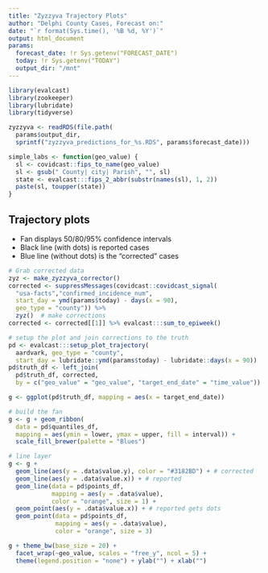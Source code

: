 ```yaml
---
title: "Zyzzyva Trajectory Plots"
author: "Delphi County Cases, Forecast on:"
date: "`r format(Sys.time(), '%B %d, %Y')`"
output: html_document
params:
  forecast_date: !r Sys.getenv("FORECAST_DATE")
  today: !r Sys.getenv("TODAY")
  output_dir: "/mnt"
---
```


```r
library(evalcast)
library(zookeeper)
library(lubridate)
library(tidyverse)

zyzzyva <- readRDS(file.path(
  params$output_dir, 
  sprintf("zyzzyva_predictions_for_%s.RDS", params$forecast_date)))

simple_labs <- function(geo_value) {
  sl <- covidcast::fips_to_name(geo_value)
  sl <- gsub(" County| city| Parish", "", sl)
  state <- evalcast:::fips_2_abbr(substr(names(sl), 1, 2))
  paste(sl, toupper(state))
}
```

## Trajectory plots

* Fan displays 50/80/95% confidence intervals
* Black line (with dots) is reported cases
* Blue line (without dots) is the "corrected" cases


```r
# Grab corrected data
zyz <- make_zyzzyva_corrector()
corrected <- suppressMessages(covidcast::covidcast_signal(
  "usa-facts","confirmed_incidence_num", 
  start_day = ymd(params$today) - days(x = 90), 
  geo_type = "county")) %>% 
  zyz()  # make corrections
corrected <- corrected[[1]] %>% evalcast:::sum_to_epiweek()

# setup the plot and join corrections to the truth
pd <- evalcast:::setup_plot_trajectory(
  aardvark, geo_type = "county",
  start_day = lubridate::ymd(params$today) - lubridate::days(x = 90))
pd$truth_df <- left_join(
  pd$truth_df, corrected, 
  by = c("geo_value" = "geo_value", "target_end_date" = "time_value"))

g <- ggplot(pd$truth_df, mapping = aes(x = target_end_date))

# build the fan
g <- g + geom_ribbon(
  data = pd$quantiles_df,
  mapping = aes(ymin = lower, ymax = upper, fill = interval)) +
  scale_fill_brewer(palette = "Blues")

# line layer
g <- g +
  geom_line(aes(y = .data$value.y), color = "#3182BD") + # corrected
  geom_line(aes(y = .data$value.x)) + # reported
  geom_line(data = pd$points_df, 
            mapping = aes(y = .data$value),
            color = "orange", size = 1) +
  geom_point(aes(y = .data$value.x)) + # reported gets dots
  geom_point(data = pd$points_df, 
             mapping = aes(y = .data$value),
             color = "orange", size = 3)

g + theme_bw(base_size = 20) + 
  facet_wrap(~geo_value, scales = "free_y", ncol = 5) +
  theme(legend.position = "none") + ylab("") + xlab("")
```
